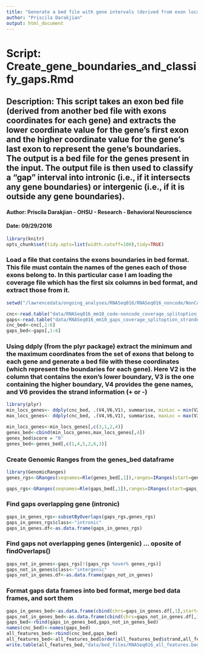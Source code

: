 ```yaml
---
title: "Generate a bed file with gene intervals (derived from exon locations)"
author: "Priscila Darakjian"
output: html_document
---
```


# Script: Create_gene_boundaries_and_classify_gaps.Rmd
## Description: This script takes an exon bed file (derived from another bed file with exons coordinates for each gene) and extracts the lower coordinate value for the gene's first exon and the higher coordinate value for the gene's last exon to represent the gene's boundaries. The output is a bed file for the genes present in the input. The output file is then used to classify a "gap" interval into intronic (i.e., if it intersects any gene boundaries) or intergenic (i.e., if it is outside any gene boundaries).
#### Author: Priscila Darakjian - OHSU - Research - Behavioral Neuroscience
#### Date: 09/29/2016
```r
library(knitr)
opts_chunk$set(tidy.opts=list(width.cutoff=100),tidy=TRUE)
```
 
### Load a file that contains the exons boundaries in bed format. This file must contain the names of the genes each of those exons belong to. In this particular case I am loading the coverage file which has the first six columns in bed format, and extract those from it.

```r
setwd("/lawrencedata/ongoing_analyses/RNASeq016/RNASeq016_noncode/NonCode_Analysis_2016")

cnc<-read.table("data/RNASeq016_mm10_code-noncode_coverage_splitoption_stranded.txt")
gaps<-read.table("data/RNASeq016_mm10_gaps_coverage_splitoption_stranded.txt")
cnc_bed<-cnc[,1:6]
gaps_bed<-gaps[,1:6]
```

### Using ddply (from the plyr package) extract the minimum and the maximum coordinates from the set of exons that belong to each gene and generate a bed file with these coordinates (which represent the boundaries for each gene). Here V2 is the column that contains the exon's lower boundary, V3 is the one containing the higher boundary, V4 provides the gene names, and V6 provides the strand information (+ or -)

```r
library(plyr)
min_locs_genes<- ddply(cnc_bed, .(V4,V6,V1), summarise, minLoc = min(V2))
max_locs_genes<- ddply(cnc_bed, .(V4,V6,V1), summarise, maxLoc = max(V3))

min_locs_genes<-min_locs_genes[,c(3,1,2,4)]
genes_bed<-cbind(min_locs_genes,max_locs_genes[,4])
genes_bed$score = "0"
genes_bed<-genes_bed[,c(1,4,5,2,6,3)]
```

### Create Genomic Ranges from the genes_bed dataframe
```r
library(GenomicRanges)
genes_rgs<-GRanges(seqnames=Rle(genes_bed[,1]),ranges=IRanges(start=genes_bed[,2], end=genes_bed[,3]),strand=genes_bed[,6], gene.names=genes_bed[,4])

gaps_rgs<-GRanges(seqnames=Rle(gaps_bed[,1]),ranges=IRanges(start=gaps_bed[,2], end=gaps_bed[,3]),strand=gaps_bed[,6], gene.names=gaps_bed[,4])
```
### Find gaps overlapping gene (intronic)
```r
gaps_in_genes_rgs<-subsetByOverlaps(gaps_rgs,genes_rgs)
gaps_in_genes_rgs$class<-"intronic"
gaps_in_genes.df<-as.data.frame(gaps_in_genes_rgs)
```
### Find gaps not overlapping genes (intergenic) ... oposite of findOverlaps()
```r
gaps_not_in_genes<-gaps_rgs[!(gaps_rgs %over% genes_rgs)]
gaps_not_in_genes$class<-"intergenic"
gaps_not_in_genes.df<-as.data.frame(gaps_not_in_genes)
```
### Format gaps data frames into bed format, merge bed data frames, and sort them
```r
gaps_in_genes_bed<-as.data.frame(cbind(chrs=gaps_in_genes.df[,1],start=gaps_in_genes.df[,2],end=gaps_in_genes.df[,3],description=gaps_in_genes.df$class,score=0,strand=as.character(gaps_in_genes.df$strand)))
gaps_not_in_genes_bed<-as.data.frame(cbind(chrs=gaps_not_in_genes.df[,1],start=gaps_not_in_genes.df[,2],end=gaps_not_in_genes.df[,3],description=gaps_not_in_genes.df$class,score=0,strand=as.character(gaps_not_in_genes.df$strand)))
gaps_bed<-rbind(gaps_in_genes_bed,gaps_not_in_genes_bed)
names(cnc_bed)<-names(gaps_bed)
all_features_bed<-rbind(cnc_bed,gaps_bed)
all_features_bed<-all_features_bed[order(all_features_bed$strand,all_features_bed$chrs,all_features_bed$start),]
write.table(all_features_bed,"data/bed_files/RNASeq016_all_features.bed",quote=F,row.names=F,col.names=F)
```